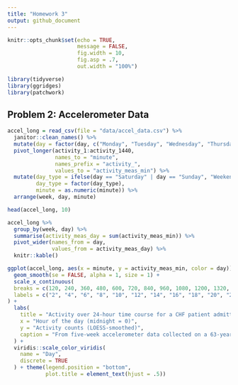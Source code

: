 ```yaml
---
title: "Homework 3"
output: github_document
---
```


```r
knitr::opts_chunk$set(echo = TRUE, 
                      message = FALSE,
                      fig.width = 10,
                      fig.asp = .7,
                      out.width = "100%")
```

```r
library(tidyverse)
library(ggridges)
library(patchwork)
```

## Problem 2: Accelerometer Data

```r
accel_long = read_csv(file = "data/accel_data.csv") %>%
  janitor::clean_names() %>%
  mutate(day = factor(day, c("Monday", "Tuesday", "Wednesday", "Thursday", "Friday", "Saturday", "Sunday"))) %>%
  pivot_longer(activity_1:activity_1440,
               names_to = "minute",
               names_prefix = "activity_",
               values_to = "activity_meas_min") %>%
  mutate(day_type = ifelse(day == "Saturday" | day == "Sunday", "Weekend", "Weekday"),
         day_type = factor(day_type),
         minute = as.numeric(minute)) %>%
  arrange(week, day, minute)

head(accel_long, 10)
```

```r
accel_long %>%
  group_by(week, day) %>%
  summarise(activity_meas_day = sum(activity_meas_min)) %>%
  pivot_wider(names_from = day,
              values_from = activity_meas_day) %>%
  knitr::kable()
```

```r
ggplot(accel_long, aes(x = minute, y = activity_meas_min, color = day)) +
  geom_smooth(se = FALSE, alpha = 1, size = 1) + 
  scale_x_continuous(
  breaks = c(120, 240, 360, 480, 600, 720, 840, 960, 1080, 1200, 1320, 1440),
  labels = c("2", "4", "6", "8", "10", "12", "14", "16", "18", "20", "22", "24")
) + 
  labs(
    title = "Activity over 24-hour time course for a CHF patient admitted at CUMC",
    x = "Hour of the day (midnight = 0)",
    y = "Activity counts (LOESS-smoothed)",
    caption = "From five-week accelerometer data collected on a 63-year-old male with CHF"
  ) +
  viridis::scale_color_viridis(
    name = "Day",
    discrete = TRUE
  ) + theme(legend.position = "bottom",
            plot.title = element_text(hjust = .5))
```

